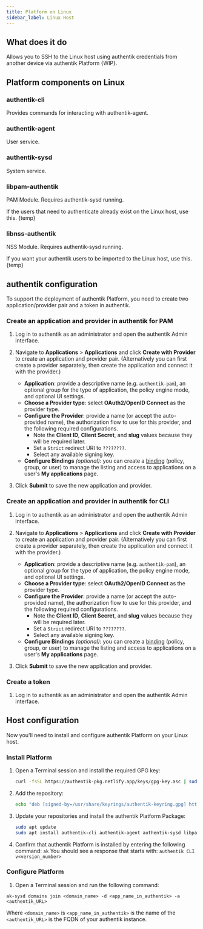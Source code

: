 ```yaml
---
title: Platform on Linux
sidebar_label: Linux Host
---
```


## What does it do

Allows you to SSH to the Linux host using authentik credentials from another device via authentik Platform {WIP}.

## Platform components on Linux

### authentik-cli

Provides commands for interacting with authentik-agent.

### authentik-agent

User service.

### authentik-sysd

System service.

### libpam-authentik

PAM Module. Requires authentik-sysd running.

If the users that need to authenticate already exist on the Linux host, use this. {temp}

### libnss-authentik

NSS Module. Requires authentik-sysd running.

If you want your authentik users to be imported to the Linux host, use this. {temp}

## authentik configuration

To support the deployment of authentik Platform, you need to create two application/provider pair and a token in authentik.

### Create an application and provider in authentik for PAM

1. Log in to authentik as an administrator and open the authentik Admin interface.
2. Navigate to **Applications** > **Applications** and click **Create with Provider** to create an application and provider pair. (Alternatively you can first create a provider separately, then create the application and connect it with the provider.)
    - **Application**: provide a descriptive name (e.g. `authentik-pam`), an optional group for the type of application, the policy engine mode, and optional UI settings.
    - **Choose a Provider type**: select **OAuth2/OpenID Connect** as the provider type.
    - **Configure the Provider**: provide a name (or accept the auto-provided name), the authorization flow to use for this provider, and the following required configurations.
        - Note the **Client ID**, **Client Secret**, and **slug** values because they will be required later.
        - Set a `Strict` redirect URI to `????????`.
        - Select any available signing key.
    - **Configure Bindings** _(optional)_: you can create a [binding](/docs/add-secure-apps/flows-stages/bindings/) (policy, group, or user) to manage the listing and access to applications on a user's **My applications** page.

3. Click **Submit** to save the new application and provider.

### Create an application and provider in authentik for CLI

1. Log in to authentik as an administrator and open the authentik Admin interface.
2. Navigate to **Applications** > **Applications** and click **Create with Provider** to create an application and provider pair. (Alternatively you can first create a provider separately, then create the application and connect it with the provider.)
    - **Application**: provide a descriptive name (e.g. `authentik-pam`), an optional group for the type of application, the policy engine mode, and optional UI settings.
    - **Choose a Provider type**: select **OAuth2/OpenID Connect** as the provider type.
    - **Configure the Provider**: provide a name (or accept the auto-provided name), the authorization flow to use for this provider, and the following required configurations.
        - Note the **Client ID**, **Client Secret**, and **slug** values because they will be required later.
        - Set a `Strict` redirect URI to `????????`.
        - Select any available signing key.
    - **Configure Bindings** _(optional)_: you can create a [binding](/docs/add-secure-apps/flows-stages/bindings/) (policy, group, or user) to manage the listing and access to applications on a user's **My applications** page.

3. Click **Submit** to save the new application and provider.

### Create a token

1. Log in to authentik as an administrator and open the authentik Admin interface.

## Host configuration

Now you'll need to install and configure authentik Platform on your Linux host.

### Install Platform

1. Open a Terminal session and install the required GPG key:

    ```sh
    curl -fsSL https://authentik-pkg.netlify.app/keys/gpg-key.asc | sudo gpg --dearmor -o /usr/share/keyrings/authentik-keyring.gpg
    ```

2. Add the repository:

    ```sh
    echo "deb [signed-by=/usr/share/keyrings/authentik-keyring.gpg] https://authentik-pkg.netlify.app/ stable main" | sudo tee /etc/apt/sources.list.d/authentik.list
    ```

3. Update your repositories and install the authentik Platform Package:

    ```sh
    sudo apt update
    sudo apt install authentik-cli authentik-agent authentik-sysd libpam-authentik libnss-authentik
    ```

4. Confirm that authentik Platform is installed by entering the following command: `ak`
   You should see a response that starts with: `authentik CLI v<version_number>`

### Configure Platform

1. Open a Terminal session and run the following command:

```
ak-sysd domains join <domain_name> -d <app_name_in_authentik> -a <authentik_URL>
```

Where `<domain_name>` is
`<app_name_in_authentik>` is the name of the
`<authentik_URL>` is the FQDN of your authentik instance.
